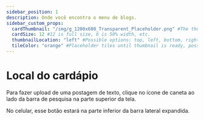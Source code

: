 ---
sidebar_position: 1
description: Onde você encontra o menu de blogs.
sidebar_custom_props:
  cardThumbnail: "/img/g_1200x600_Transparent_Placeholder.png" #The thumbnail on the category card.
  cardSize: 12 #12 is full size, 6 is 50% width, etc.
  thumbnailLocation: "left" #Possible options: top, left, bottom, right, none
  tileColor: "orange" #Placeholder tiles until thumbnail is ready, possible options: blue, cream, darkpurple, lightpurple, mauve, orange, pink, none
---

# Local do cardápio

Para fazer upload de uma postagem de texto, clique no ícone de caneta ao lado da barra de pesquisa na parte superior da tela.

No celular, esse botão estará na parte inferior da barra lateral expandida.
